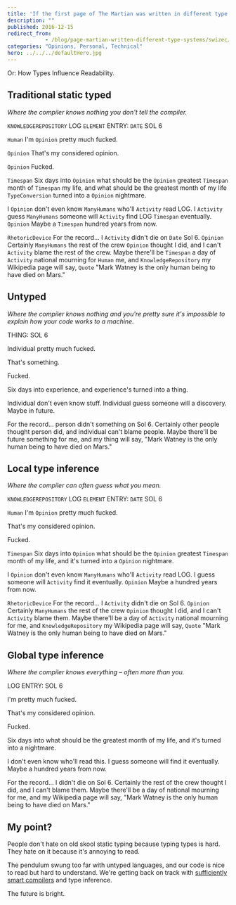 ```yaml
---
title: 'If the first page of The Martian was written in different type systems'
description: ""
published: 2016-12-15
redirect_from: 
            - /blog/page-martian-written-different-type-systems/swizec/7294
categories: "Opinions, Personal, Technical"
hero: ../../../defaultHero.jpg
---
```


Or: How Types Influence Readability.

## Traditional static typed

_Where the compiler knows nothing you don't tell the compiler._

`KNOWLEDGEREPOSITORY` LOG `ELEMENT` ENTRY: `DATE` SOL 6

`Human` I'm `Opinion` pretty much fucked.

`Opinion` That's my considered opinion.

`Opinion` Fucked.

`Timespan` Six days into `Opinion` what should be the `Opinion` greatest `Timespan` month of `Timespan` my life, and what should be the greatest month of my life `TypeConversion` turned into a `Opinion` nightmare.

I `Opinion` don't even know `ManyHumans` who'll `Activity` read LOG. I `Activity` guess `ManyHumans` someone will `Activity` find LOG `Timespan` eventually. `Opinion` Maybe a `Timespan` hundred years from now.

`RhetoricDevice` For the record… I `Activity` didn't die on `Date` Sol 6. `Opinion` Certainly `ManyHumans` the rest of the crew `Opinion` thought I did, and I can't `Activity` blame the rest of the crew. Maybe there'll be `Timespan` a day of `Activity` national mourning for `Human` me, and `KnowledgeRepository` my Wikipedia page will say, `Quote` "Mark Watney is the only human being to have died on Mars."

## Untyped

_Where the compiler knows nothing and you're pretty sure it's impossible to explain how your code works to a machine._

THING: SOL 6

Individual pretty much fucked.

That's something.

Fucked.

Six days into experience, and experience's turned into a thing.

Individual don't even know stuff. Individual guess someone will a discovery. Maybe in future.

For the record… person didn't something on Sol 6. Certainly other people thought person did, and individual can't blame people. Maybe there'll be future something for me, and my thing will say, "Mark Watney is the only human being to have died on Mars."

## Local type inference

_Where the compiler can often guess what you mean._

`KNOWLEDGEREPOSITORY` LOG `ELEMENT` ENTRY: `DATE` SOL 6

`Human` I'm `Opinion` pretty much fucked.

That's my considered opinion.

Fucked.

`Timespan` Six days into `Opinion` what should be the `Opinion` greatest `Timespan` month of my life, and it's turned into a `Opinion` nightmare.

I `Opinion` don't even know `ManyHumans` who'll `Activity` read LOG. I guess someone will `Activity` find it eventually. `Opinion` Maybe a hundred years from now.

`RhetoricDevice` For the record… I `Activity` didn't die on Sol 6. `Opinion` Certainly `ManyHumans` the rest of the crew `Opinion` thought I did, and I can't `Activity` blame them. Maybe there'll be a day of `Activity` national mourning for me, and `KnowledgeRepository` my Wikipedia page will say, `Quote` "Mark Watney is the only human being to have died on Mars."

## Global type inference

_Where the compiler knows everything – often more than you._

LOG ENTRY: SOL 6

I'm pretty much fucked.

That's my considered opinion.

Fucked.

Six days into what should be the greatest month of my life, and it's turned into a nightmare.

I don't even know who'll read this. I guess someone will find it eventually. Maybe a hundred years from now.

For the record… I didn't die on Sol 6. Certainly the rest of the crew thought I did, and I can't blame them. Maybe there'll be a day of national mourning for me, and my Wikipedia page will say, "Mark Watney is the only human being to have died on Mars."

## My point?

People don't hate on old skool static typing because typing types is hard. They hate on it because it's annoying to read.

The pendulum swung too far with untyped languages, and our code is nice to read but hard to understand. We're getting back on track with [sufficiently smart compilers](http://wiki.c2.com/?SufficientlySmartCompiler) and type inference.

The future is bright.
